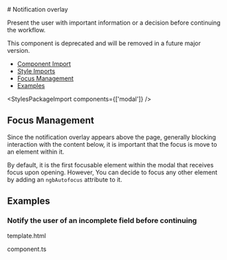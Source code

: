 
<Meta of={notificationOverlayStories} />

<div className="docs-title">
  # Notification overlay

  <nav>
    <link-design of={JSON.stringify(notificationOverlayStories)}></link-design>
    <PostComponentDemoLink component="notification-overlay" />
  </nav>
</div>

<p className="lead">
  Present the user with important information or a decision before continuing the workflow.
</p>

<div className="banner banner-warning mb-24">
  This component is deprecated and will be removed in a future major version.
</div>

<ul>
  <li>
    <a href="#component-import" target="_self">
      Component Import
    </a>
  </li>
  <li>
    <a href="#style-imports" target="_self">
      Style Imports
    </a>
  </li>
  <li>
    <a href="#focus-management" target="_self">
      Focus Management
    </a>
  </li>
  <li>
    <a href="#examples" target="_self">
      Examples
    </a>
  </li>
</ul>

<NgbComponentImport module="NgbModalModule" />

<StylesPackageImport components={['modal']} />

## Focus Management

Since the notification overlay appears above the page, generally blocking interaction with the content below,
it is important that the focus is move to an element within it.

By default, it is the first focusable element within the modal that receives focus upon opening.
However, You can decide to focus any other element by adding an `ngbAutofocus` attribute to it.

## Examples

### Notify the user of an incomplete field before continuing

<post-tabs>
  <post-tab-header panel="basicExampleHTML">template.html</post-tab-header>
  <post-tab-panel name="basicExampleHTML">
    <Source code={basicExampleHTML} language="html"/>
  </post-tab-panel>

  <post-tab-header panel="basicExampleAngular">component.ts</post-tab-header>
  <post-tab-panel name="basicExampleAngular">
    <Source code={basicExampleAngular} language="ts"/>
  </post-tab-panel>
</post-tabs>

